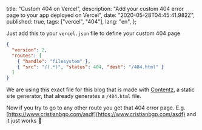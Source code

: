 
  title: "Custom 404 on Vercel",
  description: "Add your custom 404 error page to your app deployed on Vercel",
  date: "2020-05-28T04:45:41.982Z",
  published: true,
  tags: ["vercel", "404"],
  lang: "en",
};


Just add this to your `vercel.json` file to define your custom 404 page

```json
{
  "version": 2,
  "routes": [
    { "handle": "filesystem" },
    { "src": "/(.*)", "status": 404, "dest": "/404.html" }
  ]
}
```

We are using this exact file for this blog that is made with [Contentz](https://contentz.tech), a static site generator, that already generates a `/404.html` file.

Now if you try to go to any other route you get that 404 error page. E.g. [https://www.cristianbgp.com/asdf](https://www.cristianbgp.com/asdf) and it just works 🎉

